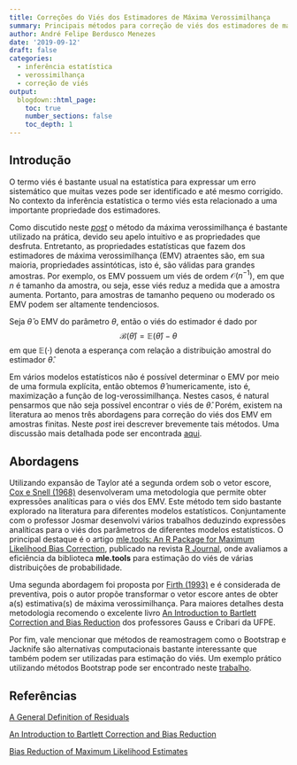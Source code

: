 ```yaml
---
title: Correções do Viés dos Estimadores de Máxima Verossimilhança
summary: Principais métodos para correção de viés dos estimadores de máxima verossimilhança
author: André Felipe Berdusco Menezes
date: '2019-09-12'
draft: false
categories:
  - inferência estatística
  - verossimilhança
  - correção de viés
output:
  blogdown::html_page:
    toc: true
    number_sections: false
    toc_depth: 1
---
```


## Introdução

O termo viés é bastante usual na estatística para expressar um erro sistemático que muitas vezes pode ser identificado e
até mesmo corrigido.
No contexto da inferência estatística o termo viés esta relacionado a uma importante propriedade dos estimadores.

Como discutido neste [*post*](\url{https://andrefbm.netlify.com/post/2019-07-27-infer%C3%AAncia-estat%C3%ADstica-e-verossimilhan%C3%A7a/}) o método da máxima verossimilhança é bastante utilizado na prática,
devido seu apelo intuitivo e as propriedades que desfruta.
Entretanto, as propriedades estatísticas que fazem dos estimadores de máxima verossimilhança (EMV) atraentes são,
em sua maioria, propriedades assintóticas, isto é, são válidas para grandes amostras.
Por exemplo, os EMV possuem um viés de ordem $\mathcal{O}(n^{-1})$, em que $n$ é tamanho da amostra,
ou seja, esse viés reduz a medida que a amostra aumenta.
Portanto, para amostras de tamanho pequeno ou moderado os EMV podem ser altamente tendenciosos.

Seja ${\widehat{\theta}}$ o EMV
do parâmetro ${\theta}$, então o viés do estimador é dado por
$$\mathcal{B}\left(\widehat{{\theta}}\right) = \mathbb{E}\left({\widehat{\theta}}\right) - {\theta}$$
em que $\mathbb{E}(\cdot)$ denota a esperança com relação a distribuição amostral do estimador
$\widehat{{\theta}}$.

Em vários modelos estatísticos não é possível determinar o EMV por meio de uma formula explícita, então
obtemos ${\widehat{\theta}}$ numericamente, isto é, maximização a função de log-verossimilhança.
Nestes casos, é natural pensarmos que não seja possível encontrar o viés de ${\widehat{\theta}}$.
Porém, existem na literatura ao menos três abordagens para correção do viés dos EMV em amostras finitas.
Neste *post* irei descrever brevemente tais métodos. Uma discussão mais detalhada pode ser encontrada
[aqui](https://github.com/AndrMenezes/si2017/raw/master/final_report.pdf).

## Abordagens

Utilizando expansão de Taylor até a segunda ordem sob o vetor escore, [Cox e Snell (1968)](https://rss.onlinelibrary.wiley.com/doi/10.1111/j.2517-6161.1968.tb00724.x) desenvolveram uma metodologia que permite obter expressões analíticas para o viés dos EMV.
Este método tem sido bastante explorado na literatura para diferentes modelos estatísticos.
Conjuntamente com o professor Josmar desenvolvi vários trabalhos deduzindo expressões analíticas para o viés
dos parâmetros de diferentes modelos estatísticos. O principal destaque é o artigo [mle.tools: An R Package for Maximum Likelihood Bias Correction](https://journal.r-project.org/archive/2017/RJ-2017-055/index.html),
publicado na revista [R Journal](https://journal.r-project.org/), onde avaliamos a eficiência da biblioteca **mle.tools** para estimação do viés de várias distribuições de probabilidade.

Uma segunda abordagem foi proposta por [Firth (1993)](https://www.jstor.org/stable/2336755?seq=1#page_scan_tab_contents) e é considerada de preventiva, pois o autor propõe transformar o
vetor escore antes de obter a(s) estimativa(s) de máxima verossimilhança. Para maiores detalhes desta metodologia
recomendo o excelente livro [An Introduction to Bartlett Correction and Bias Reduction](https://www.springer.com/gp/book/9783642552540) dos professores Gauss e Cribari da UFPE.

Por fim, vale mencionar que métodos de reamostragem como o Bootstrap e Jacknife são alternativas computacionais bastante
interessante que também podem ser utilizadas para estimação do viés.
Um exemplo prático utilizando métodos Bootstrap pode ser encontrado neste [trabalho](https://github.com/AndrMenezes/sts2017/raw/master/work5/draft-5.pdf).

## Referências
[A General Definition of Residuals](https://rss.onlinelibrary.wiley.com/doi/10.1111/j.2517-6161.1968.tb00724.x)

[An Introduction to Bartlett Correction and Bias Reduction](https://www.springer.com/gp/book/9783642552540)

[Bias Reduction of Maximum Likelihood Estimates](https://www.jstor.org/stable/2336755?seq=1#page_scan_tab_contents)
